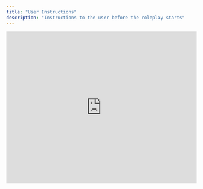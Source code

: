 ```yaml
---
title: "User Instructions"
description: "Instructions to the user before the roleplay starts"
---
```


<iframe 
  width="100%" 
  height="400" 
  src="https://www.loom.com/embed/a6e7e458ccba466fb8d541aa7077b983?sid=342152e7-819a-4199-82a8-34119c812aee" 
  frameBorder="0" 
  allowFullScreen
/>

## Three key concepts to include in the User Instructions:

1. **Objective** - What you want the AI to do, reveal, or believe by the end of the roleplay
2. **Conversation topic** - What is talked about during the conversation
3. **Relevant context** - Physical setting, previous interaction summary, and immediate conversation context

## Follow this two-sentence format for easiest readability:

- First half of first sentence - Objective
- Second half of first sentence - Conversation topic
- Second sentence - Relevant context

## Examples (sales-specific):

- Build rapport with the prospect before you start the meeting. The conversation starts as you and the prospect make small talk before the meeting starts.
- Reveal the prospect's goals, pain points, and expectations by asking questions. The conversation starts at the beginning of a conversation with a new prospect. You have already built rapport and set the agenda with the prospect.
- Overcome the prospect's objections to close the sale. The conversation starts after you've explained product and pricing to a prospect at the end of a sales call.
- Close the sale after explaining price. The conversation starts after you've done a complete demo of your product to the prospect.
- Show the customer you can solve their needs by presenting your product/service. The conversation starts after the prospect has told you about their needs.
- Ensure the customer meets the criteria by asking qualifying questions. End the conversation after you have effectively qualified the prospect.
- Show the prospect they have problem(s) that need to be fixed by reviewing the inspection with them. The conversation starts after you've completed the inspection and approach the prospect to start the conversation.
- Set the agenda for the meeting before you start asking questions to learn more about the prospect. The conversation starts after you've built rapport with the prospect at the beginning of the meeting.
- Schedule a meeting with the prospect on a cold call. The conversation starts as the prospect answers the phone.
- Convince the customer to move forward after giving your door approach. The conversation starts after the prospect opens the door.
- Get an introduction to the decision maker by getting past the receptionist. The conversation starts as you start your conversation with the receptionist.
- Overcome the prospect's objections to continue the conversation. The conversation starts after you interrupted the prospect's day to pitch them.
- Schedule a meeting with a warm lead. You called a prospect after they recently interacted with the company.